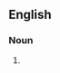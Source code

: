 {{also|snow cones}}

==English==

===Noun===
{{head|en|noun plural form}}

# {{plural of|snowcone|lang=en}}